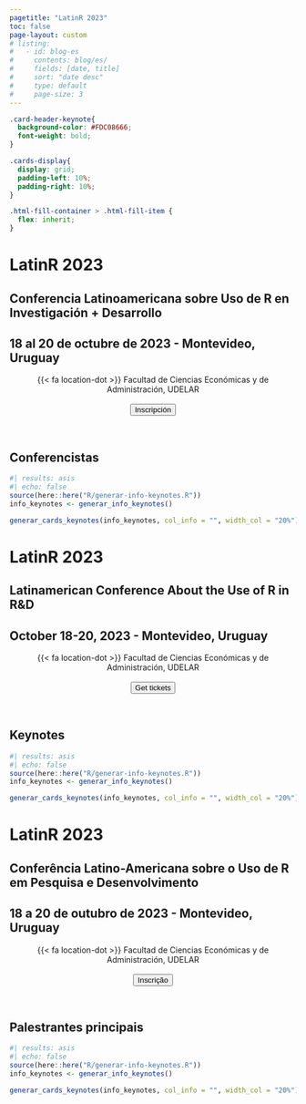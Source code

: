 ```yaml
---
pagetitle: "LatinR 2023"
toc: false
page-layout: custom
# listing:
#   - id: blog-es
#     contents: blog/es/
#     fields: [date, title]
#     sort: "date desc"
#     type: default
#     page-size: 3
---
```


```css
.card-header-keynote{
  background-color: #FDC08666;
  font-weight: bold;
}

.cards-display{
  display: grid;
  padding-left: 10%;
  padding-right: 10%;
}

.html-fill-container > .html-fill-item {
  flex: inherit;
}
```


::: {.content-visible when-profile="es"}
::: grid
::: {#banner .g-col-12}
# LatinR 2023

## Conferencia Latinoamericana sobre Uso de R en Investigación + Desarrollo

## 18 al 20 de octubre de 2023 - Montevideo, Uruguay 

<center> {{< fa location-dot >}} Facultad de Ciencias Económicas y de Administración, UDELAR</center>
<br>
</section>


<center><a href='https://www.eventbrite.cl/e/latinr-2023-conferencia-latinoamericana-sobre-uso-de-r-en-id-tickets-637517701607' target="_blank"><button type="button" class="btn btn-light btn-lg">Inscripción</button></a></center>

<br>
:::
:::

## Conferencistas

```r
#| results: asis
#| echo: false
source(here::here("R/generar-info-keynotes.R"))
info_keynotes <- generar_info_keynotes()

generar_cards_keynotes(info_keynotes, col_info = "", width_col = "20%")

```

<!-- ## Novedades -->

<!-- ::: {#blog-es} -->
<!-- ::: -->


:::

::: {.content-visible when-profile="en"}
::: grid
::: {#banner .g-col-12}
# LatinR 2023

## Latinamerican Conference About the Use of R in R&D

## October 18-20, 2023 - Montevideo, Uruguay 

<center> {{< fa location-dot >}} Facultad de Ciencias Económicas y de Administración, UDELAR</center>
<br>
</section>


<center><a href='https://www.eventbrite.cl/e/latinr-2023-conferencia-latinoamericana-sobre-uso-de-r-en-id-tickets-637517701607' target="_blank"><button type="button" class="btn btn-light btn-lg">Get tickets</button></a></center>

<br>
:::
:::

## Keynotes

```r
#| results: asis
#| echo: false
source(here::here("R/generar-info-keynotes.R"))
info_keynotes <- generar_info_keynotes()

generar_cards_keynotes(info_keynotes, col_info = "", width_col = "20%")

```

:::

::: {.content-visible when-profile="pt"}
::: grid
::: {#banner .g-col-12}
# LatinR 2023

## Conferência Latino-Americana sobre o Uso de R em Pesquisa e Desenvolvimento

## 18 a 20 de outubro de 2023 - Montevideo, Uruguay

<center> {{< fa location-dot >}} Facultad de Ciencias Económicas y de Administración, UDELAR</center>
<br>
</section>


<center><a href='https://www.eventbrite.cl/e/latinr-2023-conferencia-latinoamericana-sobre-uso-de-r-en-id-tickets-637517701607' target="_blank"><button type="button" class="btn btn-light btn-lg">Inscrição</button></a></center>

<br>
:::
:::

## Palestrantes principais

```r
#| results: asis
#| echo: false
source(here::here("R/generar-info-keynotes.R"))
info_keynotes <- generar_info_keynotes()

generar_cards_keynotes(info_keynotes, col_info = "", width_col = "20%")

```

:::
